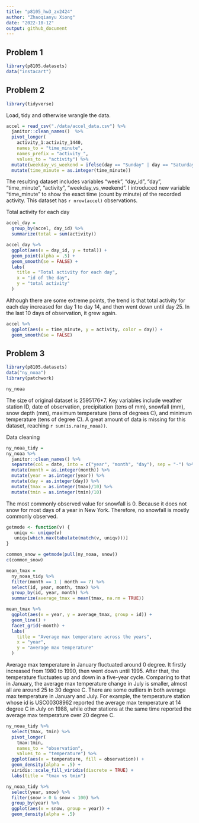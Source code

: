 ```yaml
---
title: "p8105_hw3_zx2424"
author: "Zhaoqianyu Xiong"
date: "2022-10-12"
output: github_document
---
```

## Problem 1
```r
library(p8105.datasets)
data("instacart")
```

## Problem 2
```r
library(tidyverse)
```

Load, tidy and otherwise wrangle the data. 
```r
accel = read_csv("./data/accel_data.csv") %>%
  janitor::clean_names()  %>%
  pivot_longer(
    activity_1:activity_1440,
    names_to = "time_minute",
    names_prefix = "activity_",
    values_to = "activity") %>%
  mutate(weekday_vs_weekend = ifelse(day == "Sunday" | day == "Saturday", "weekend", "weekday")) %>%
  mutate(time_minute = as.integer(time_minute))

```
The resulting dataset includes variables "week", "day_id", "day", "time_minute", "activity", "weekday_vs_weekend". I introduced new variable "time_minute" to show the exact time (count by minute) of the recorded activity. This dataset has `r nrow(accel)` observations.

Total activity for each day
```r
accel_day = 
  group_by(accel, day_id) %>%
  summarize(total = sum(activity)) 

accel_day %>%
  ggplot(aes(x = day_id, y = total)) +
  geom_point(alpha = .5) +
  geom_smooth(se = FALSE) +
  labs(
    title = "Total activity for each day",
    x = "id of the day",
    y = "total activity"
  )
```
Although there are some extreme points, the trend is that total activity for each day increased for day 1 to day 14, and then went down until day 25. In the last 10 days of observation, it grew again.


```r
accel %>%
  ggplot(aes(x = time_minute, y = activity, color = day)) +
  geom_smooth(se = FALSE)
```

## Problem 3
```r
library(p8105.datasets)
data("ny_noaa")
library(patchwork)

ny_noaa
```
The size of original dataset is 2595176*7. Key variables include weather station ID, date of observation, precipitation (tens of mm), snowfall (mm), snow depth (mm), maximum temperature (tens of degrees C), and minimum temperature (tens of degree C). A great amount of data is missing for this dataset, reaching `r sum(is.na(ny_noaa))`.

Data cleaning
```r
ny_noaa_tidy = 
ny_noaa %>%
  janitor::clean_names() %>%
  separate(col = date, into = c("year", "month", "day"), sep = "-") %>%
  mutate(month = as.integer(month)) %>%
  mutate(year = as.integer(year)) %>%
  mutate(day = as.integer(day)) %>%
  mutate(tmax = as.integer(tmax)/10) %>%
  mutate(tmin = as.integer(tmin)/10)
```

The most commonly observed value for snowfall is 0. Because it does not snow for most days of a year in New York. Therefore, no snowfall is mostly commonly observed.
```r
getmode <- function(v) {
   uniqv <- unique(v)
   uniqv[which.max(tabulate(match(v, uniqv)))]
}

common_snow = getmode(pull(ny_noaa, snow))
c(common_snow)
```

```r
mean_tmax = 
  ny_noaa_tidy %>%
  filter(month == 1 | month == 7) %>%
  select(id, year, month, tmax) %>%
  group_by(id, year, month) %>%
  summarize(average_tmax = mean(tmax, na.rm = TRUE)) 
```

```r
mean_tmax %>%
  ggplot(aes(x = year, y = average_tmax, group = id)) +
  geom_line() +
  facet_grid(~month) +
  labs(
    title = "Average max temperature across the years",
    x = "year",
    y = "average max temperature"
  )
```
Average max temperature in January fluctuated around 0 degree. It firstly increased from 1980 to 1990, then went down until 1995. After that, the temperature fluctuates up and down in a five-year cycle.
Comparing to that in January, the average max temperature change in July is smaller, almost all are around 25 to 30 degree C. 
There are some outliers in both average max temperature in January and July. For example, the temperature station whose id is USC00308962 reported the average max temperature at 14 degree C in July on 1988, while other stations at the same time reported the average max temperature over 20 degree C.

```r
ny_noaa_tidy %>%
  select(tmax, tmin) %>%
  pivot_longer(
    tmax:tmin,
    names_to = "observation",
    values_to = "temperature") %>%
  ggplot(aes(x = temperature, fill = observation)) +
  geom_density(alpha = .5) +
  viridis::scale_fill_viridis(discrete = TRUE) +
  labs(title = "tmax vs tmin")

``` 

```r
ny_noaa_tidy %>%
  select(year, snow) %>%
  filter(snow > 0 & snow < 100) %>%
  group_by(year) %>%
  ggplot(aes(x = snow, group = year)) +
  geom_density(alpha = .5)
```
